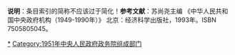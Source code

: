 <noinclude>'''说明'''：条目索引的简称不应该过于简化！</noinclude>{{Navbox
|bodyclass=hlist

|name=1951年中央人民政府政务院
|title=[[1951年]][[中华人民共和国]][[中央人民政府政务院]]
|state={{{state|autocollapse}}}
|image={{中华人民共和国国徽|60}}
|above=[[政务院秘书厅]]

|group1=[[中央人民政府政务院|委员会]]（4个）
|list1=
*[[政务院政治法律委员会|政治法律委员会]]
*[[政务院财政经济委员会|财政经济委员会]]
*[[政务院文化教育委员会|文化教育委员会]]
*[[政务院人民监察委员会|人民监察委员会]]

|group2=[[国务院组成部门|部]]（22个）
|list2=
*[[中央人民政府内务部|内务部]]
*[[中央人民政府外交部|外交部]]
*[[中央人民政府公安部|公安部]]
*[[中央人民政府财政部|财政部]]
*[[中央人民政府贸易部|贸易部]]
*[[中央人民政府重工业部|重工业部]]
*[[中央人民政府燃料工业部|燃料工业部]]
*[[中央人民政府纺织工业部|纺织工业部]]
*[[中央人民政府轻工业部|轻工业部]]
*[[中央人民政府铁道部|铁道部]]
*[[中央人民政府邮电部|邮电部]]
*[[中央人民政府交通部|交通部]]
*[[中央人民政府农业部|农业部]]
*[[中央人民政府林业部|林业部]]
*[[中央人民政府水利部|水利部]]
*[[中央人民政府劳动部|劳动部]]
*[[中央人民政府文化部|文化部]]
*[[中央人民政府教育部|教育部]]
*[[中央人民政府卫生部|卫生部]]
*[[中央人民政府司法部|司法部]]
*[[中央人民政府人事部|人事部]]
*[[中央人民政府华北事务部|华北事务部]]

|group3=署（4个）
|list3=
*[[中央人民政府情报总署|情报总署]]
*[[中央人民政府海关总署|海关总署]]
*[[中央人民政府新闻总署|新闻总署]]
*[[中央人民政府出版总署|出版总署]]

|group4=行（1个）
|list4=
*[[中国人民银行|人民银行]]

|group5=会（3个）
|list5=
*[[中央人民政府法制委员会|法制委员会]]
*[[中央人民政府民族事务委员会|民族事务委员会]]
*[[中央人民政府华侨事务委员会|华侨事务委员会]]

|group6=院（1个）
|list6=
*[[中国科学院|科学院]]

|belowstyle=text-align:left;
|below=[[1951年]]的[[中央人民政府政务院]]，共设置36个办事机构。下辖4个委员会；26个部、会、院；5个署、行；1个秘书厅。<br>本年度内组成机构设置的变更情况：[[11月15日]]，[[中央人民政府林垦部|林垦部]]更名为[[中央人民政府林业部|林业部]]。
}}<noinclude>'''参考文献'''：苏尚尧主编 《中华人民共和国中央政府机构（1949-1990年）》 北京：经济科学出版社，1993年。ISBN 7505805045。
[[Category:中华人民共和国国务院历史|*]]
[[Category:1951年中央人民政府政务院组成部门]]</noinclude>